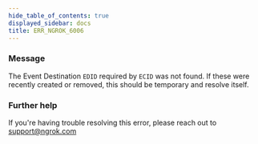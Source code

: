 ```yaml
---
hide_table_of_contents: true
displayed_sidebar: docs
title: ERR_NGROK_6006
---
```


### Message

The Event Destination `EDID` required by `ECID` was not found. If these were recently created or removed, this should be temporary and resolve itself.

### Further help

If you're having trouble resolving this error, please reach out to [support@ngrok.com](mailto:support@ngrok.com?subject=Help%20with%20ERR_NGROK_6006)
